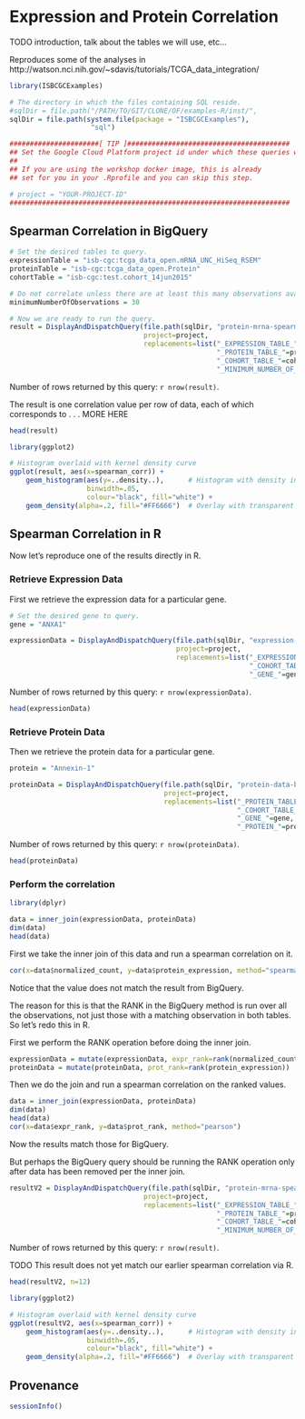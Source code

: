 # Expression and Protein Correlation

TODO introduction, talk about the tables we will use, etc...

Reproduces some of the analyses in http://watson.nci.nih.gov/~sdavis/tutorials/TCGA_data_integration/

```r
library(ISBCGCExamples)

# The directory in which the files containing SQL reside.
#sqlDir = file.path("/PATH/TO/GIT/CLONE/OF/examples-R/inst/", 
sqlDir = file.path(system.file(package = "ISBCGCExamples"),
                    "sql")
```

```r
######################[ TIP ]########################################
## Set the Google Cloud Platform project id under which these queries will run.
## 
## If you are using the workshop docker image, this is already
## set for you in your .Rprofile and you can skip this step.

# project = "YOUR-PROJECT-ID"
#####################################################################
```

## Spearman Correlation in BigQuery

```r
# Set the desired tables to query.
expressionTable = "isb-cgc:tcga_data_open.mRNA_UNC_HiSeq_RSEM"
proteinTable = "isb-cgc:tcga_data_open.Protein"
cohortTable = "isb-cgc:test.cohort_14jun2015"

# Do not correlate unless there are at least this many observations available
minimumNumberOfObservations = 30

# Now we are ready to run the query.
result = DisplayAndDispatchQuery(file.path(sqlDir, "protein-mrna-spearman-correlation.sql"),
                                 project=project,
                                 replacements=list("_EXPRESSION_TABLE_"=expressionTable,
                                                   "_PROTEIN_TABLE_"=proteinTable,
                                                   "_COHORT_TABLE_"=cohortTable,
                                                   "_MINIMUM_NUMBER_OF_OBSERVATIONS_"=minimumNumberOfObservations))
```
Number of rows returned by this query: `r nrow(result)`.

The result is one correlation value per row of data, each of which corresponds to  . . . MORE HERE
```r
head(result)
```

```r
library(ggplot2)

# Histogram overlaid with kernel density curve
ggplot(result, aes(x=spearman_corr)) + 
    geom_histogram(aes(y=..density..),      # Histogram with density instead of count on y-axis
                   binwidth=.05,
                   colour="black", fill="white") +
    geom_density(alpha=.2, fill="#FF6666")  # Overlay with transparent density plot
```

## Spearman Correlation in R

Now let's reproduce one of the results directly in R.

### Retrieve Expression Data

First we retrieve the expression data for a particular gene.
```r
# Set the desired gene to query.
gene = "ANXA1"

expressionData = DisplayAndDispatchQuery(file.path(sqlDir, "expression-data-by-cohort.sql"),
                                         project=project,
                                         replacements=list("_EXPRESSION_TABLE_"=expressionTable,
                                                           "_COHORT_TABLE_"=cohortTable,
                                                           "_GENE_"=gene))
```
Number of rows returned by this query: `r nrow(expressionData)`.

```r
head(expressionData)
```

### Retrieve Protein Data

Then we retrieve the protein data for a particular gene.

```r
protein = "Annexin-1"

proteinData = DisplayAndDispatchQuery(file.path(sqlDir, "protein-data-by-cohort.sql"),
                                      project=project,
                                      replacements=list("_PROTEIN_TABLE_"=proteinTable,
                                                        "_COHORT_TABLE_"=cohortTable,
                                                        "_GENE_"=gene,
                                                        "_PROTEIN_"=protein))
```
Number of rows returned by this query: `r nrow(proteinData)`.

```r
head(proteinData)
```

### Perform the correlation

```r
library(dplyr)

data = inner_join(expressionData, proteinData)
dim(data)
head(data)
```

First we take the inner join of this data and run a spearman correlation on it.
```r
cor(x=data$normalized_count, y=data$protein_expression, method="spearman")
```
Notice that the value does not match the result from BigQuery.

The reason for this is that the RANK in the BigQuery method is run over all the observations, not just those with a matching observation in both tables.  So let's redo this in R.

First we perform the RANK operation before doing the inner join.
```r
expressionData = mutate(expressionData, expr_rank=rank(normalized_count))
proteinData = mutate(proteinData, prot_rank=rank(protein_expression))
```

Then we do the join and run a spearman correlation on the ranked values.
```r
data = inner_join(expressionData, proteinData)
dim(data)
head(data)
cor(x=data$expr_rank, y=data$prot_rank, method="pearson")
```
Now the results match those for BigQuery.

But perhaps the BigQuery query should be running the RANK operation only after data has been removed per the inner join.
```r
resultV2 = DisplayAndDispatchQuery(file.path(sqlDir, "protein-mrna-spearman-correlation-V2.sql"),
                                 project=project,
                                 replacements=list("_EXPRESSION_TABLE_"=expressionTable,
                                                   "_PROTEIN_TABLE_"=proteinTable,
                                                   "_COHORT_TABLE_"=cohortTable,
                                                   "_MINIMUM_NUMBER_OF_OBSERVATIONS_"=minimumNumberOfObservations))
```
Number of rows returned by this query: `r nrow(result)`.

TODO This result does not yet match our earlier spearman correlation via R.
```r
head(resultV2, n=12)
```

```r
library(ggplot2)

# Histogram overlaid with kernel density curve
ggplot(resultV2, aes(x=spearman_corr)) + 
    geom_histogram(aes(y=..density..),      # Histogram with density instead of count on y-axis
                   binwidth=.05,
                   colour="black", fill="white") +
    geom_density(alpha=.2, fill="#FF6666")  # Overlay with transparent density plot
```


## Provenance
```r
sessionInfo()
```
